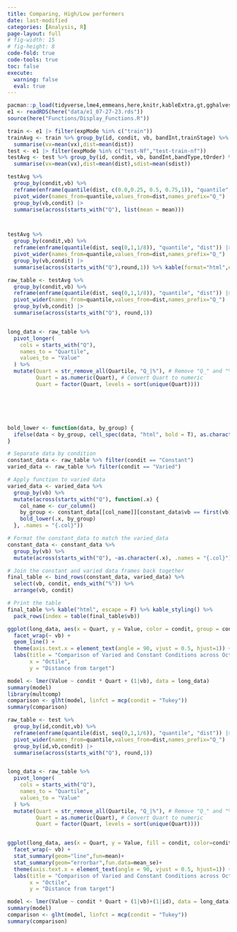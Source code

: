 ```yaml
---
title: Comparing, High/Low performers
date: last-modified
categories: [Analysis, R]
page-layout: full
# fig-width: 15
# fig-height: 8
code-fold: true
code-tools: true
toc: false
execute: 
  warning: false
  eval: true
---
```



```r
pacman::p_load(tidyverse,lme4,emmeans,here,knitr,kableExtra,gt,gghalves)
e1 <- readRDS(here("data/e1_07-27-23.rds"))
source(here("Functions/Display_Functions.R"))

train <- e1 |> filter(expMode %in% c("train"))
trainAvg <- train %>% group_by(id, condit, vb, bandInt,trainStage) %>%
  summarise(vx=mean(vx),dist=mean(dist))
test <- e1 |> filter(expMode %in% c("test-Nf","test-train-nf"))
testAvg <- test %>% group_by(id, condit, vb, bandInt,bandType,tOrder) %>%
  summarise(vx=mean(vx),dist=mean(dist),sdist=mean(sdist))

```



```r


testAvg %>% 
  group_by(condit,vb) %>%  
  reframe(enframe(quantile(dist, c(0.0,0.25, 0.5, 0.75,1)), "quantile", "dist")) |> 
  pivot_wider(names_from=quantile,values_from=dist,names_prefix="Q_") |>
  group_by(vb,condit) |>
  summarise(across(starts_with("Q"), list(mean = mean)))



testAvg %>% 
  group_by(condit,vb) %>%  
  reframe(enframe(quantile(dist, seq(0,1,1/8)), "quantile", "dist")) |> 
  pivot_wider(names_from=quantile,values_from=dist,names_prefix="Q_") |>
  group_by(vb,condit) |>
  summarise(across(starts_with("Q"),round,1)) %>% kable(format="html",escape=F) %>% kable_styling() 
```



```r


raw_table <- testAvg %>% 
  group_by(condit,vb) %>%  
  reframe(enframe(quantile(dist, seq(0,1,1/8)), "quantile", "dist")) |> 
  pivot_wider(names_from=quantile,values_from=dist,names_prefix="Q_") |>
  group_by(vb,condit) |>
  summarise(across(starts_with("Q"), round,1))


long_data <- raw_table %>% 
  pivot_longer(
    cols = starts_with("Q"),
    names_to = "Quartile",
    values_to = "Value"
  ) %>%
  mutate(Quart = str_remove_all(Quartile, "Q_|%"), # Remove "Q_" and "%"
         Quart = as.numeric(Quart), # Convert Quart to numeric
         Quart = factor(Quart, levels = sort(unique(Quart)))) 






bold_lower <- function(data, by_group) {
  ifelse(data < by_group, cell_spec(data, "html", bold = T), as.character(data))
}

# Separate data by condition
constant_data <- raw_table %>% filter(condit == "Constant")
varied_data <- raw_table %>% filter(condit == "Varied")

# Apply function to varied data
varied_data <- varied_data %>%
  group_by(vb) %>%
  mutate(across(starts_with("Q"), function(.x) {
    col_name <- cur_column()
    by_group <- constant_data[[col_name]][constant_data$vb == first(vb)]
    bold_lower(.x, by_group)
  }, .names = "{.col}"))

# Format the constant_data to match the varied_data
constant_data <- constant_data %>%
  group_by(vb) %>%
  mutate(across(starts_with("Q"), ~as.character(.x), .names = "{.col}"))

# Join the constant and varied data frames back together
final_table <- bind_rows(constant_data, varied_data) %>%
  select(vb, condit, ends_with("%")) %>%
  arrange(vb, condit)

# Print the table
final_table %>% kable("html", escape = F) %>% kable_styling() %>%
  pack_rows(index = table(final_table$vb))


```


```r

ggplot(long_data, aes(x = Quart, y = Value, color = condit, group = condit)) +
  facet_wrap(~ vb) +
  geom_line() +
  theme(axis.text.x = element_text(angle = 90, vjust = 0.5, hjust=1)) +
  labs(title = "Comparison of Varied and Constant Conditions across Octiles", 
       x = "Octile", 
       y = "Distance from target")
```


```r


model <- lmer(Value ~ condit * Quart + (1|vb), data = long_data)
summary(model)
library(multcomp)
comparison <- glht(model, linfct = mcp(condit = "Tukey"))
summary(comparison)


```


```r




raw_table <- test %>% 
  group_by(id,condit,vb) %>%  
  reframe(enframe(quantile(dist, seq(0,1,1/6)), "quantile", "dist")) |> 
  pivot_wider(names_from=quantile,values_from=dist,names_prefix="Q_") |>
  group_by(id,vb,condit) |>
  summarise(across(starts_with("Q"), round,1))


long_data <- raw_table %>% 
  pivot_longer(
    cols = starts_with("Q"),
    names_to = "Quartile",
    values_to = "Value"
  ) %>%
  mutate(Quart = str_remove_all(Quartile, "Q_|%"), # Remove "Q_" and "%"
         Quart = as.numeric(Quart), # Convert Quart to numeric
         Quart = factor(Quart, levels = sort(unique(Quart)))) 


ggplot(long_data, aes(x = Quart, y = Value, fill = condit, color=condit,group = condit)) +
  facet_wrap(~ vb) +
  stat_summary(geom="line",fun=mean)+
  stat_summary(geom="errorbar",fun.data=mean_se)+
  theme(axis.text.x = element_text(angle = 90, vjust = 0.5, hjust=1)) +
  labs(title = "Comparison of Varied and Constant Conditions across Octiles", 
       x = "Octile", 
       y = "Distance from target")

model <- lmer(Value ~ condit * Quart + (1|vb)+(1|id), data = long_data)
summary(model)
comparison <- glht(model, linfct = mcp(condit = "Tukey"))
summary(comparison)
```